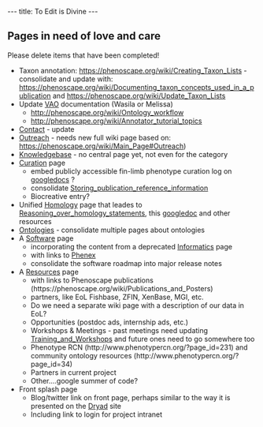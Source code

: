 ---
title: To Edit is Divine
---

==Pages in need of love and care==

Please delete items that have been completed!

* Taxon annotation: https://phenoscape.org/wiki/Creating_Taxon_Lists - consolidate and update with: https://phenoscape.org/wiki/Documenting_taxon_concepts_used_in_a_publication and https://phenoscape.org/wiki/Update_Taxon_Lists
* Update [[Vertebrate_Musculoskeletal_Anatomy_Ontology_.28VAO.29|VAO]] documentation (Wasila or Melissa)
** http://phenoscape.org/wiki/Ontology_workflow
** http://phenoscape.org/wiki/Annotator_tutorial_topics
* [[Contact]] - update
* [[Outreach]] - needs new full wiki page based on: https://phenoscape.org/wiki/Main_Page#Outreach)
* [[Knowledgebase]] - no central page yet, not even for the category
* [[Curation]] page
** embed publicly accessible fin-limb phenotype curation log on [https://docs.google.com/spreadsheet/ccc?key=0Aj8NJdyb-leqdEhPRjgzakV4NWxXdWNYanFjMVJoTlE&hl=en_US#gid=0 googledocs] ?
** consolidate [[Storing_publication_reference_information]]
** Biocreative entry?
* Unified [[Homology]] page that leades to [[Reasoning_over_homology_statements]], this [https://docs.google.com/spreadsheet/ccc?key=0Apgi__7Z2km5dHQ2eTRWeEpCOWwtS2VIZC1tM2lPbUE&hl=en_US#gid=0 googledoc] and other resources
* [[Ontologies]] - consolidate multiple pages about ontologies
* A [[Software]] page
** incorporating the content from a deprecated [[Informatics]] page
** with links to [[Phenex]]
** consolidate the software roadmap into major release notes
* A [[Resources]] page
** with links to Phenoscape publications (https://phenoscape.org/wiki/Publications_and_Posters)
** partners, like EoL  Fishbase, ZFIN, XenBase, MGI, etc.
** Do we need a separate wiki page with a description of our data in EoL?
** Opportunities (postdoc ads, internship ads, etc.)
** Workshops &  Meetings - past meetings need updating [[Training_and_Workshops]] and future ones need to go somewhere too
** Phenotype RCN (http://www.phenotypercn.org/?page_id=231) and community ontology resources (http://www.phenotypercn.org/?page_id=34)
** Partners in current project
** Other....google summer of code?
* Front splash page
** Blog/twitter link on front page, perhaps similar to the way it is presented on the [http://datadryad.org/ Dryad] site
** Including link to login for project intranet